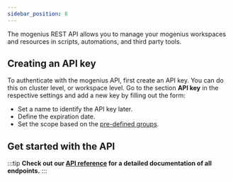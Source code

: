 ```yaml
---
sidebar_position: 8
---
```


The mogenius REST API allows you to manage your mogenius workspaces and resources in scripts, automations, and third party tools.

## Creating an API key
To authenticate with the mogenius API, first create an API key. You can do this on cluster level, or workspace level. Go to the section **API key** in the respective settings and add a new key by filling out the form:
- Set a name to identify the API key later.
- Define the expiration date.
- Set the scope based on the [pre-defined groups](./members-and-roles.md).

## Get started with the API

:::tip
**Check out our [API reference](https://api-docs.mogenius.com/) for a detailed documentation of all endpoints.**
:::

